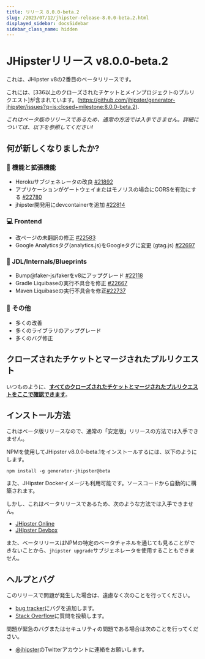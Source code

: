 ```yaml
---
title: リリース 8.0.0-beta.2
slug: /2023/07/12/jhipster-release-8.0.0-beta.2.html
displayed_sidebar: docsSidebar
sidebar_class_name: hidden
---
```


JHipsterリリース v8.0.0-beta.2
==================

これは、JHipster v8の2番目のベータリリースです。

これには、[336以上のクローズされたチケットとメインプロジェクトのプルリクエスト]が含まれています。(https://github.com/jhipster/generator-jhipster/issues?q=is:closed+milestone:8.0.0-beta.2).

_これはベータ版のリリースであるため、通常の方法では入手できません。詳細については、以下を参照してください!_


何が新しくなりましたか?
------------

### :gem: 機能と拡張機能
- Herokuサブジェネレータの改良 [#21892](https://github.com/jhipster/generator-jhipster/pull/21892)
- アプリケーションがゲートウェイまたはモノリスの場合にCORSを有効にする [#22780](https://github.com/jhipster/generator-jhipster/pull/22780)
- jhipster開発用にdevcontainerを追加 [#22814](https://github.com/jhipster/generator-jhipster/pull/22814)

### :computer: Frontend
- 改ページの未翻訳の修正 [#22583](https://github.com/jhipster/generator-jhipster/pull/22583)
- Google Analyticsタグ(analytics.js)をGoogleタグに変更 (gtag.js)  [#22697](https://github.com/jhipster/generator-jhipster/pull/22697)

### :paw_prints: JDL/Internals/Blueprints
- Bump@faker-js/fakerをv8にアップグレード [#22118](https://github.com/jhipster/generator-jhipster/pull/22118)
- Gradle Liquibaseの実行不具合を修正 [#22667](https://github.com/jhipster/generator-jhipster/pull/22667)
- Maven Liquibaseの実行不具合を修正[#22737](https://github.com/jhipster/generator-jhipster/pull/22737)

### :scroll: その他
- 多くの改善
- 多くのライブラリのアップグレード
- 多くのバグ修正


クローズされたチケットとマージされたプルリクエスト
------------
いつものように、__[すべてのクローズされたチケットとマージされたプルリクエストをここで確認できます](https://github.com/jhipster/generator-jhipster/issues?q=is:closed+milestone:8.0.0-beta.2)__。


インストール方法
------------

これはベータ版リリースなので、通常の「安定版」リリースの方法では入手できません。

NPMを使用してJHipster v8.0.0-beta.1をインストールするには、以下のようにします。

```
npm install -g generator-jhipster@beta
```

また、JHipster Dockerイメージも利用可能です。ソースコードから自動的に構築されます。

しかし、これはベータリリースであるため、次のような方法では入手できません。

- [JHipster Online](https://start.jhipster.tech)
- [JHipster Devbox](https://github.com/jhipster/jhipster-devbox)

また、ベータリリースはNPMの特定のベータチャネルを通じても見ることができないことから、`jhipster upgrade`サブジェネレータを使用することもできません。


ヘルプとバグ
--------------

このリリースで問題が発生した場合は、遠慮なく次のことを行ってください。

- [bug tracker](https://github.com/jhipster/generator-jhipster/issues?state=open)にバグを追加します。
- [Stack Overflow](http://stackoverflow.com/tags/jhipster/info)に質問を投稿します。

問題が緊急のバグまたはセキュリティの問題である場合は次のことを行ってください。

- [@jhipster](https://twitter.com/jhipster)のTwitterアカウントに連絡をお願いします。
